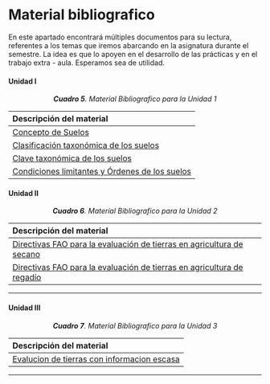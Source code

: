 # Material bibliografico

En este apartado encontrará múltiples documentos para su lectura, referentes a los temas que iremos abarcando en la asignatura durante el semestre. La idea es que lo apoyen en el desarrollo de las prácticas y en el trabajo extra - aula. Esperamos sea de utilidad.

#### Unidad I {-}

<center>***Cuadro 5**. Material Bibliografico para la Unidad 1* </center>

|Descripción del material|
|:---|
|[Concepto de Suelos](pdf/Unidad1/Concepto_de_suelo.PDF)|
|[Clasificación taxonómica de los suelos](pdf/Unidad1/Clasificacion_de_suelos.pdf)|
|[Clave taxonómica de los suelos](pdf/Unidad1/Clave_taxonomia_suelos_2014.pdf)|
|[Condiciones limitantes y Órdenes de los suelos](pdf/Unidad1/Condiciones_limitantes_ordenes_suelos.PDF)|


#### Unidad II {-}

<center>***Cuadro 6**. Material Bibliografico para la Unidad 2* </center>

|Descripción del material|
|:---|
|[Directivas FAO para la evaluación de tierras en agricultura de secano](pdf/Unidad2/Directivas_evaluacion_tierras_agricultura_secano.pdf)|
|[Directivas FAO para la evaluación de tierras en agricultura de regadío](pdf/Unidad2/Directivas_evaluacion_tierras_agricultura_regadio.pdf)|

---

#### Unidad III {-}

<center>***Cuadro 7**. Material Bibliografico para la Unidad 3* </center>

|Descripción del material|
|:---|
|[Evalucion de tierras con informacion escasa](pdf/Unidad3/Material_lectura_teoria_semana_15_Evalu_tierras_informacion_escasa.pdf)|

---



